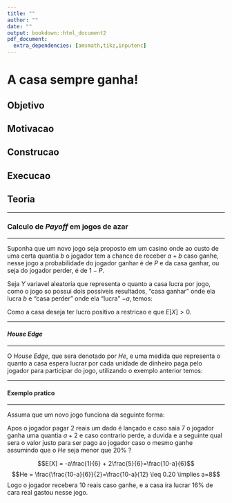 ---
title: ""
author: ""
date: ""
output: bookdown::html_document2
pdf_document:
  extra_dependencies: [amsmath,tikz,inputenc]
---

# A casa sempre ganha!

## Objetivo


## Motivacao

      
## Construcao


## Execucao


## Teoria

***

### Calculo de *Payoff* em jogos de azar

***

Suponha que um novo jogo seja proposto em um casino onde ao custo de uma certa quantia $b$ o jogador tem a chance de receber $a+b$ caso ganhe, nesse jogo a probabilidade do jogador ganhar é de $P$ e da casa ganhar, ou seja do jogador perder, é de $1-P$.

Seja $Y$ variavel aleatoria que representa o quanto a casa lucra
por jogo, como o jogo so possui dois possiveis resultados, "casa ganhar" onde ela lucra $b$ e "casa perder" onde ela "lucra" $-a$, temos:

\begin{equation}
E[Y] = -aP + b(1-P)  (\#eq:Esp1)
\end{equation}

Como a casa deseja ter lucro positivo a restricao e que $E[X] > 0$.

***

#### *House Edge*

***

O *House Edge*, que sera denotado por $He$, e uma medida que representa o quanto a casa espera lucrar por cada unidade de dinheiro paga pelo jogador para participar do jogo, utilizando o exemplo anterior temos:

\begin{equation}
He = \frac{E[Y]}{b}  (\#eq:Esp2)
\end{equation}

***

#### Exemplo pratico

***

Assuma que um novo jogo funciona da seguinte forma:

Apos o jogador pagar 2 reais um dado é lançado e caso saia 7 o jogador ganha uma quantia $a+2$ e caso contrario perde, a duvida e a seguinte qual sera o valor justo para ser pago ao jogador caso o mesmo ganhe assumindo que o $He$ seja menor que 20\% ?

$$E[X] = -a\frac{1}{6} + 2\frac{5}{6}=\frac{10-a}{6}$$ 
$$He = \frac{\frac{10-a}{6}}{2}=\frac{10-a}{12} \leq 0.20 \implies a=8$$
Logo o jogador recebera 10 reais caso ganhe, e a casa ira lucrar 16\% de cara real gastou nesse jogo.



